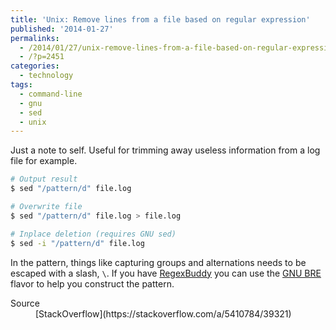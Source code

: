 ```yaml
---
title: 'Unix: Remove lines from a file based on regular expression'
published: '2014-01-27'
permalinks:
  - /2014/01/27/unix-remove-lines-from-a-file-based-on-regular-expression/
  - /?p=2451
categories:
  - technology
tags:
  - command-line
  - gnu
  - sed
  - unix
---
```


Just a note to self. Useful for trimming away useless information from a log file for example.

```bash
# Output result
$ sed "/pattern/d" file.log

# Overwrite file
$ sed "/pattern/d" file.log > file.log

# Inplace deletion (requires GNU sed)
$ sed -i "/pattern/d" file.log
```

In the pattern, things like capturing groups and alternations needs to be escaped with a slash, `\`. If you have [RegexBuddy](https://www.regexbuddy.com) you can use the [GNU BRE](https://www.regexbuddy.com/gnu.html) flavor to help you construct the pattern.

<Note>
  <dl>
    <dt>Source</dt>
    <dd>[StackOverflow](https://stackoverflow.com/a/5410784/39321)</dd>
  </dl>
</Note>
